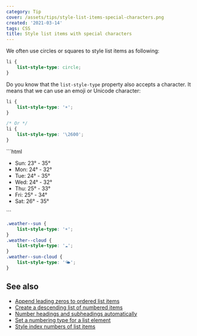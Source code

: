 ```yaml
---
category: Tip
cover: /assets/tips/style-list-items-special-characters.png
created: '2021-03-14'
tags: CSS
title: Style list items with special characters
---
```


We often use circles or squares to style list items as following:

```css
li {
    list-style-type: circle;
}
```

Do you know that the `list-style-type` property also accepts a character. It means that we can use an emoji or Unicode character:

```css
li {
    list-style-type: '☀️';
}

/* Or */
li {
    list-style-type: '\2600';
}
```

<Playground>
```html
<ul class="weather">
    <li class="weather--sun">Sun: 23° - 35°</li>
    <li class="weather--cloud">Mon: 24° - 32°</li>
    <li class="weather--sun">Tue: 24° - 35°</li>
    <li class="weather--cloud">Wed: 24° - 32°</li>
    <li class="weather--cloud">Thu: 25° - 33°</li>
    <li class="weather--sun-cloud">Fri: 25° - 34°</li>
    <li class="weather--sun-cloud">Sat: 26° - 35°</li>
</ul>
```

```css
.weather--sun {
    list-style-type: '☀️';
}
.weather--cloud {
    list-style-type: '☁';
}
.weather--sun-cloud {
    list-style-type: '🌤';
}
```
</Playground>

## See also

-   [Append leading zeros to ordered list items](https://phuoc.ng/collection/tips/append-leading-zeros-to-ordered-list-items/)
-   [Create a descending list of numbered items](https://phuoc.ng/collection/tips/create-a-descending-list-of-numbered-items/)
-   [Number headings and subheadings automatically](https://phuoc.ng/collection/tips/number-headings-and-subheadings-automatically/)
-   [Set a numbering type for a list element](https://phuoc.ng/collection/tips/set-a-numbering-type-for-a-list-element/)
-   [Style index numbers of list items](https://phuoc.ng/collection/tips/style-index-numbers-of-list-items/)
